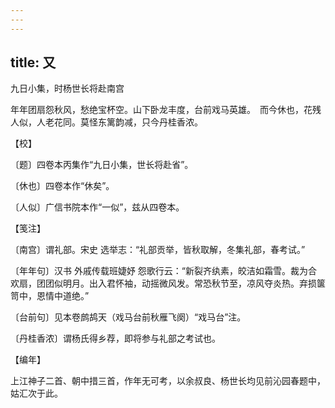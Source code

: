 ```yaml
---
---
---
```

title: 又
---



九日小集，时杨世长将赴南宫





年年团扇怨秋风，愁绝宝杯空。山下卧龙丰度，台前戏马英雄。　而今休也，花残人似，人老花同。莫怪东篱韵减，只今丹桂香浓。





【校】


〔题〕四卷本丙集作“九日小集，世长将赴省”。

〔休也〕四卷本作“休矣”。

〔人似〕广信书院本作“一似”，兹从四卷本。





【笺注】


〔南宫〕谓礼部。宋史 选举志：“礼部贡举，皆秋取解，冬集礼部，春考试。”

〔年年句〕汉书 外戚传载班婕妤 怨歌行云：“新裂齐纨素，皎洁如霜雪。裁为合欢扇，团团似明月。出入君怀袖，动摇微风发。常恐秋节至，凉风夺炎热。弃损箧笥中，恩情中道绝。”

〔台前句〕见本卷鹧鸪天（戏马台前秋雁飞阕）“戏马台”注。

〔丹桂香浓〕谓杨氏得乡荐，即将参与礼部之考试也。





【编年】


上江神子二首、朝中措三首，作年无可考，以余叔良、杨世长均见前沁园春题中，姑汇次于此。